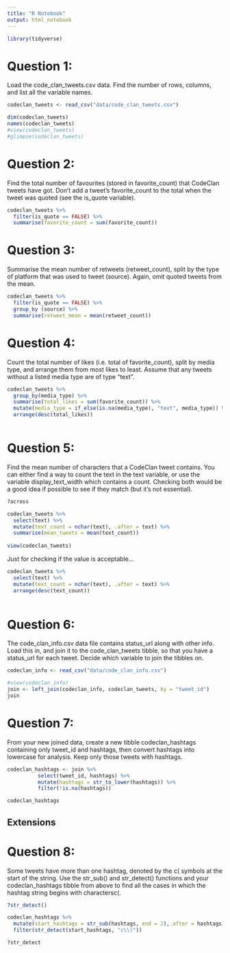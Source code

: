```yaml
---
title: "R Notebook"
output: html_notebook
---
```


```r
library(tidyverse)
```

# Question 1:

 Load the code_clan_tweets.csv data. Find the number of rows, columns, and list all the variable names.


```r
codeclan_tweets <- read_csv("data/code_clan_tweets.csv")
```

```r
dim(codeclan_tweets)
names(codeclan_tweets)
#view(codeclan_tweets)
#glimpse(codeclan_tweets)
```
# Question 2:

Find the total number of favourites (stored in favorite_count) that CodeClan tweets have got. Don’t add a tweet’s favorite_count to the total when the tweet was quoted (see the is_quote variable).

```r
codeclan_tweets %>% 
  filter(is_quote == FALSE) %>% 
  summarise(favorite_count = sum(favorite_count))
```
# Question 3:

Summarise the mean number of retweets (retweet_count), split by the type of platform that was used to tweet (source). Again, omit quoted tweets from the mean.

```r
codeclan_tweets %>% 
  filter(is_quote == FALSE) %>% 
  group_by (source) %>% 
  summarise(retweet_mean = mean(retweet_count))
```

# Question 4:

Count the total number of likes (i.e. total of favorite_count), split by media type, and arrange them from most likes to least. Assume that any tweets without a listed media type are of type “text”.


```r
codeclan_tweets %>% 
  group_by(media_type) %>% 
  summarise(total_likes = sum(favorite_count)) %>% 
  mutate(media_type = if_else(is.na(media_type), "text", media_type)) %>% 
  arrange(desc(total_likes))



```

# Question 5: 

Find the mean number of characters that a CodeClan tweet contains. You can either find a way to count the text in the text variable, or use the variable display_text_width which contains a count. Checking both would be a good idea if possible to see if they match (but it’s not essential).



```r
?across
```





```r
codeclan_tweets %>% 
  select(text) %>%
  mutate(text_count = nchar(text), .after = text) %>% 
  summarise(mean_tweets = mean(text_count))
  
view(codeclan_tweets)
```
Just for checking if the value is acceptable...


```r
codeclan_tweets %>% 
  select(text) %>%
  mutate(text_count = nchar(text), .after = text) %>% 
  arrange(desc(text_count))
  
```

# Question 6:

The code_clan_info.csv data file contains status_url along with other info. Load this in, and join it to the code_clan_tweets tibble, so that you have a status_url for each tweet. Decide which variable to join the tibbles on.

```r
codeclan_info <- read_csv("data/code_clan_info.csv")
```


```r
#view(codeclan_info)
join <- left_join(codeclan_info, codeclan_tweets, by = "tweet_id")
join
```
# Question 7:

From your new joined data, create a new tibble codeclan_hashtags containing only tweet_id and hashtags, then convert hashtags into lowercase for analysis. Keep only those tweets with hashtags.

```r
codeclan_hashtags <- join %>% 
          select(tweet_id, hashtags) %>% 
          mutate(hashtags = str_to_lower(hashtags)) %>% 
          filter(!is.na(hashtags))

codeclan_hashtags
```


## Extensions

# Question 8:

Some tweets have more than one hashtag, denoted by the c( symbols at the start of the string. Use the str_sub() and str_detect() functions and your codeclan_hashtags tibble from above to find all the cases in which the hashtag string begins with charactersc(. 

```r
?str_detect()
```


```r
codeclan_hashtags %>%
  mutate(start_hashtags = str_sub(hashtags, end = 2),.after = hashtags) %>% 
  filter(str_detect(start_hashtags, "c\\("))
```

```r
?str_detect
```

